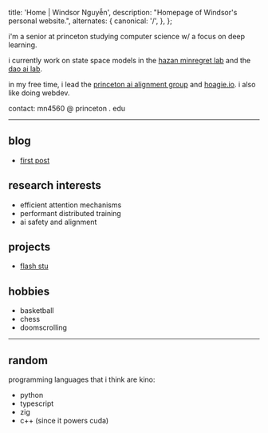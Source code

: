 
  title: 'Home | Windsor Nguyễn',
  description: "Homepage of Windsor's personal website.",
  alternates: {
    canonical: '/',
  },
};

<NameTransition />

i'm a senior at princeton studying computer science w/ a focus on deep learning.

i currently work on state space models in the [hazan minregret lab](https://www.minregret.com/) and the [dao ai lab](https://tridao.me/).

in my free time, i lead the [princeton ai alignment group](https://princetonalignment.org/) and [hoagie.io](https://club.hoagie.io/). i also like doing webdev.

contact: mn4560 @ princeton . edu

---

## blog

- [first post](/blog/first-post)

## research interests

- efficient attention mechanisms
- performant distributed training
- ai safety and alignment

## projects

- [flash stu](https://github.com/windsornguyen/flash-stu)

## hobbies

- basketball
- chess
- doomscrolling

---

## random

programming languages that i think are kino:

- python
- typescript
- zig
- c++ (since it powers cuda)
